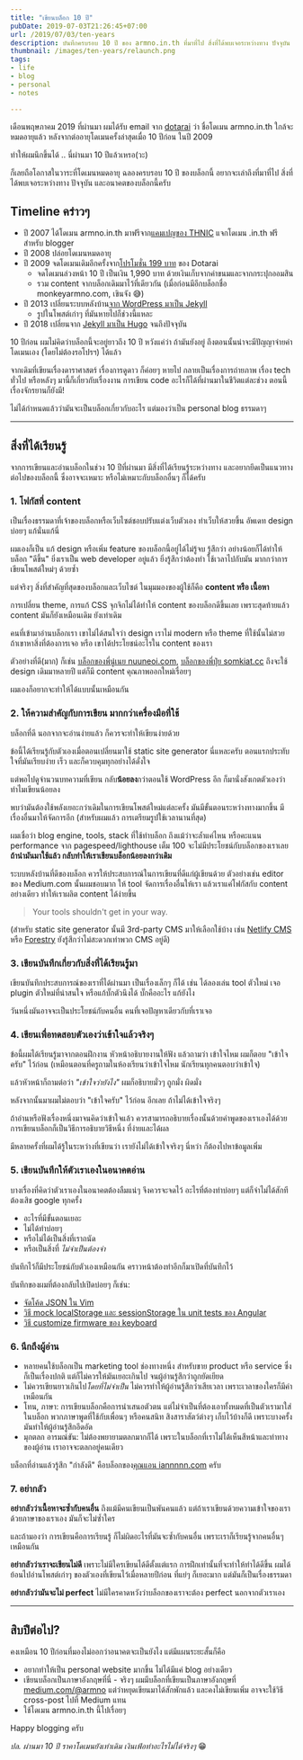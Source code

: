 ```yaml
---
title: "เขียนบล็อก 10 ปี"
pubDate: 2019-07-03T21:26:45+07:00
url: /2019/07/03/ten-years
description: บันทึกครบรอบ 10 ปี ของ armno.in.th ที่มาที่ไป สิ่งที่ได้พบเจอระหว่างทาง ปัจจุบัน และอนาคต
thumbnail: /images/ten-years/relaunch.png
tags:
- life
- blog
- personal
- notes

---
```


เดือนพฤษภาคม 2019 ที่ผ่านมา ผมได้รับ email จาก [dotarai](https://www.dotarai.co.th) ว่า ชื่อโดเมน armno.in.th
ใกล้จะหมดอายุแล้ว หลังจากต่ออายุโดเมนครั้งล่าสุดเมื่อ 10 ปีก่อน ในปี 2009

ทำให้ผมนึกขึ้นได้ .. นี่ผ่านมา 10 ปีแล้วเหรอ(วะ)

ก็เลยถือโอกาสในวาระที่โดเมนหมดอายุ ฉลองครบรอบ 10 ปี ของบล็อกนี้
อยากจะเล่าถึงที่มาที่ไป สิ่งที่ได้พบเจอระหว่างทาง ปัจจุบัน และอนาคตของบล็อกนี้ครับ

<Picture
  src="/images/ten-years/relaunch.png"
  alt="ภาพ screenshot เมื่อ 10 ปีก่อน"
  caption="ภาพ snapshot ของบล็อกนี้เมื่อ 10 ปีก่อน จาก Web Archive (https://web.archive.org/web/20090630010030/http://www.armno.in.th/)"
/>

## Timeline คร่าวๆ

- ปี 2007 ได้โดเมน armno.in.th มาฟรีจาก[แคมเปญของ THNIC](https://www.blognone.com/node/6472)
แจกโดเมน .in.th ฟรีสำหรับ blogger
- ปี 2008 ปล่อยโดเมนหมดอายุ
- ปี 2009 จดโดเมนเดิมอีกครั้งจาก[โปรโมชั่น 199 บาท](https://ksmecare.wordpress.com/2009/08/28/domain/) ของ Dotarai
  - จดโดเมนล่วงหน้า 10 ปี เป็นเงิน 1,990 บาท ด้วยเงินเก็บจากค่าขนมและจากกระปุกออมสิน
  - รวม content จากบล็อกเดิมมาไว้ที่เดียวกัน (เมื่อก่อนมีอีกบล็อกชื่อ monkeyarmno.com, เขินจัง 😅)
- ปี 2013 เปลี่ยนระบบหลังบ้าน[จาก WordPress มาเป็น Jekyll](https://armno.in.th/2013/03/09/from-wordpress-to-jekyll/)
  - รูปในโพสต์เก่าๆ ที่มันหายไปก็ช่วงนี้แหละ
- ปี 2018 เปลี่ยนจาก [Jekyll มาเป็น Hugo](https://armno.in.th/2018/03/24/jekyll-to-hugo/) จนถึงปัจจุบัน


10 ปีก่อน ผมไม่คิดว่าบล็อกนี้จะอยู่ยาวถึง 10 ปี
หวังแค่ว่า ถ้ามันยังอยู่ ถึงตอนนั้นน่าจะมีปัญญาจ่ายค่าโดเมนเอง (โดยไม่ต้องรอโปรฯ) ได้แล้ว

จากเดิมที่เขียนเรื่องดาราศาสตร์ เรื่องการดูดาว ก็ค่อยๆ หายไป
กลายเป็นเรื่องการถ่ายภาพ เรื่อง tech ทั่วไป หรือหลังๆ มานี้ก็เกี่ยวกับเรื่องงาน การเขียน code
อะไรก็ได้ที่ผ่านมาในชีวิตแต่ละช่วง ตอนนี้เรื่องจักรยานก็ยังมี!

ไม่ได้กำหนดแล้วว่ามันจะเป็นบล็อกเกี่ยวกับอะไร แต่มองว่าเป็น personal blog ธรรมดาๆ

-----

## สิ่งที่ได้เรียนรู้
จากการเขียนและอ่านบล็อกในช่วง 10 ปีที่ผ่านมา
มีสิ่งที่ได้เรียนรู้ระหว่างทาง และอยากยึดเป็นแนวทางต่อไปของบล็อกนี้
ซึ่งอาจจะเหมาะ หรือไม่เหมาะกับบล็อกอื่นๆ ก็ได้ครับ

### 1. โฟกัสที่ content

เป็นเรื่องธรรมดาที่เจ้าของบล็อกหรือเว็บไซต์ชอบปรับแต่งเว็บตัวเอง
ทำเว็บให้สวยขึ้น อัพเดท design บ่อยๆ แก้นั่นแก้นี่

ผมเองก็เป็น แก้ design หรือเพิ่ม feature ของบล็อกนี้อยู่ได้ไม่รู้จบ
รู้สึกว่า อย่างน้อยก็ได้ทำให้บล็อก "ดีขึ้น" ยิ่งเราเป็น web developer อยู่แล้ว ยิ่งรู้สึกว่าต้องทำ
ใช้เวลาไปกับมัน มากกว่าการเขียนโพสต์ใหม่ๆ ด้วยซ้ำ

แต่จริงๆ สิ่งที่สำคัญที่สุดของบล็อกและเว็บไซต์ ในมุมมองของผู้ใช้ก็คือ **content หรือ เนื้อหา**

การเปลี่ยน theme, การแก้ CSS จุกจิกไม่ได้ทำให้ content ของบล็อกดีขึ้นเลย
เพราะสุดท้ายแล้ว content มันก็ยังเหมือนเดิม ยังเท่าเดิม

คนที่เข้ามาอ่านบล็อกเรา
เขาไม่ได้สนใจว่า design เราไม่ modern หรือ theme ที่ใช้นั้นไม่สวย
ถ้าเขาหาสิ่งที่ต้องการเจอ หรือ เขาได้ประโยชน์อะไรใน content ของเรา

ตัวอย่างที่ดี(มาก) ก็เช่น [บล็อกของพี่นู๋เนย nuuneoi.com](https://nuuneoi.com/),
[บล็อกของพี่ปุ๋ย somkiat.cc](http://www.somkiat.cc)
ถึงจะใช้ design เดิมมาหลายปี แต่ก็มี content คุณภาพออกใหม่เรื่อยๆ

ผมเองก็อยากจะทำให้ได้แบบนั้นเหมือนกัน

### 2. ให้ความสำคัญกับการเขียน มากกว่าเครื่องมือที่ใช้

บล็อกที่ดี นอกจากจะอ่านง่ายแล้ว ก็ควรจะทำให้เขียนง่ายด้วย

ข้อนี้ได้เรียนรู้กับตัวเองเมื่อตอนเปลี่ยนมาใช้ static site generator นี่แหละครับ
ตอนแรกประทับใจที่มันเรียบง่าย เร็ว และก็ควบคุมทุกอย่างได้ดั่งใจ

แต่พอไปดูจำนวนบทความที่เขียน กลับ**น้อยลง**กว่าตอนใช้ WordPress อีก
ก็มานั่งสังเกตตัวเองว่าทำไมเขียนน้อยลง

พบว่ามันต้องใช้พลังเยอะกว่าเดิมในการเขียนโพสต์ใหม่แต่ละครั้ง
มันมีขั้นตอนระหว่างทางมากขึ้น มีเรื่องอื่นมาให้จัดการอีก
(สำหรับผมแล้ว การเตรียมรูปใช้เวลานานที่สุด)

ผมเชื่อว่า blog engine, tools, stack ที่ใช้ทำบล็อก ถึงแม้ว่าจะล้ำแค่ไหน
หรือคะแนน performance จาก pagespeed/lighthouse เต็ม 100
จะไม่มีประโยชน์กับบล็อกของเราเลย
**ถ้านำมันมาใช้แล้ว กลับทำให้เราเขียนบล็อกน้อยลงกว่าเดิม**

ระบบหลังบ้านที่ดีของบล็อก ควรให้ประสบการณ์ในการเขียนที่ดีแก่ผู้เขียนด้วย
ตัวอย่างเช่น editor ของ Medium.com นั้นผมชอบมาก ให้ tool จัดการเรื่องอื่นให้เรา
แล้วเราแค่โฟกัสกับ content อย่างเดียว ทำให้เราผลิต content ได้ง่ายขึ้น

> Your tools shouldn't get in your way.

(สำหรับ static site generator นั้นมี 3rd-party CMS มาให้เลือกใช้บ้าง เช่น [Netlify CMS](https://www.netlifycms.org/)
หรือ [Forestry](https://forestry.io) ยังรู้สึกว่าไม่สะดวกเท่าพวก CMS อยู่ดี)

### 3. เขียนบันทึกเกี่ยวกับสิ่งที่ได้เรียนรู้มา

เขียนบันทึกประสบการณ์ของเราที่ได้ผ่านมา
เป็นเรื่องเล็กๆ ก็ได้ เช่น
ได้ลองเล่น tool ตัวใหม่ เจอ plugin ตัวใหม่ที่น่าสนใจ
หรือแก้บั๊กตัวนึงได้ บั๊กคืออะไร แก้ยังไง

วันหนึ่งมันอาจจะเป็นประโยชน์กับคนอื่น คนที่เจอปัญหาเดียวกับที่เราเจอ

### 4. เขียนเพื่อทดสอบตัวเองว่าเข้าใจแล้วจริงๆ

ข้อนี้ผมได้เรียนรู้มาจากตอนฝึกงาน หัวหน้าอธิบายงานให้ฟัง แล้วถามว่า เข้าใจไหม
ผมก็ตอบ "เข้าใจครับ" ไว้ก่อน (เหมือนตอนที่ครูถามในห้องเรียนว่าเข้าใจไหม นักเรียนทุกคนตอบว่าเข้าใจ)

แล้วหัวหน้าก็ถามต่อว่า _"เข้าใจว่ายังไง"_ ผมก็อธิบายมั่วๆ ถูกมั่ง ผิดมั่ง

หลังจากนั้นมาผมไม่ตอบว่า "เข้าใจครับ" ไว้ก่อน อีกเลย ถ้าไม่ได้เข้าใจจริงๆ

ถ้าอ่านหรือฟังเรื่องหนึ่งมาจนคิดว่าเข้าใจแล้ว
ควรสามารถอธิบายเรื่องนั้นด้วยคำพูดของเราเองได้ด้วย
การเขียนบล็อกก็เป็นวิธีการอธิบายวิธีหนึ่ง ที่ง่ายและได้ผล

มีหลายครั้งที่ผมได้รู้ในระหว่างที่เขียนว่า เรายังไม่ได้เข้าใจจริงๆ นี่หว่า ก็ต้องไปหาข้อมูลเพิ่ม

### 5. เขียนบันทึกให้ตัวเราเองในอนาคตอ่าน

บางเรื่องที่คิดว่าตัวเราเองในอนาคตต้องลืมแน่ๆ จึงควรจะจดไว้
อะไรที่ต้องทำบ่อยๆ แต่ก็จำไม่ได้สักที ต้องเสิช google ทุกครั้ง

- อะไรที่มีขั้นตอนเยอะ
- ไม่ได้ทำบ่อยๆ
- หรือไม่ได้เป็นสิ่งที่เราถนัด
- หรือเป็นสิ่งที่ _ไม่จำเป็นต้องจำ_

บันทึกไว้ก็มีประโยชน์กับตัวเองเหมือนกัน คราวหน้าต้องทำอีกก็มาเปิดที่บันทึกไว้

บันทึกของผมที่ต้องกลับไปเปิดบ่อยๆ ก็เช่น:

- [จัดโค้ด JSON ใน Vim](https://armno.in.th/2016/01/25/format-json-in-vim/)
- [วิธี mock localStorage และ sessionStorage ใน unit tests ของ Angular](https://medium.com/@armno/til-mocking-localstorage-and-sessionstorage-in-angular-unit-tests-a765abdc9d87)
- [วิธี customize firmware ของ keyboard](https://medium.com/@armno/customizing-dz60-keyboard-firmware-e6ad7222288f)

### 6. นึกถึงผู้อ่าน

- หลายคนใช้บล็อกเป็น marketing tool ช่องทางหนึ่ง สำหรับขาย product หรือ service ซึ่งก็เป็นเรื่องปกติ
แต่ก็ไม่ควรให้มันเยอะเกินไป จนผู้อ่านรู้สึกว่าถูกยัดเยียด
- ไม่ควรเขียนยาวเกินไป*โดยที่ไม่จำเป็น* ไม่ควรทำให้ผู้อ่านรู้สึกว่าเสียเวลา เพราะเวลาของใครก็มีค่าเหมือนกัน
- โทน, ภาษา: การเขียนบล็อกคือการนำเสนอตัวตน แต่ไม่จำเป็นที่ต้องเอาทั้งหมดที่เป็นตัวเรามาใส่ในบล็อก พวกภาษาพูดที่ใช้กับเพื่อนๆ หรือคนสนิท สิงสาราสัตว์ต่างๆ เก็บไว้บ้างก็ดี เพราะบางครั้งมันทำให้ผู้อ่านรู้สึกอึดอัด
- มุกตลก อารมณ์ขัน: ไม่ต้องพยายามตลกมากก็ได้ เพราะในบล็อกที่เราไม่ได้เห็นสีหน้าและท่าทางของผู้อ่าน เราอาจจะตลกอยู่คนเดียว

บล็อกที่อ่านแล้วรู้สึก "กำลังดี" คือบล็อกของ[คุณแอน iannnnn.com](https://iannnnn.com/) ครับ

### 7. อย่ากลัว

**อย่ากลัวว่าเนื้อหาจะซ้ำกับคนอื่น** ถึงแม้มีคนเขียนเป็นพันคนแล้ว
แต่ถ้าเราเขียนด้วยความเข้าใจของเรา ด้วยภาษาของเราเอง มันก็จะไม่ซ้ำใคร

และถ้ามองว่า การเขียนคือการเรียนรู้ ก็ไม่ผิดอะไรที่มันจะซ้ำกับคนอื่น เพราะเราก็เรียนรู้จากคนอื่นๆ เหมือนกัน

**อย่ากลัวว่าเราจะเขียนไม่ดี** เพราะไม่มีใครเขียนได้ดีตั้งแต่แรก การฝึกเท่านั้นที่จะทำให้ทำได้ดีขึ้น
ผมได้ย้อนไปอ่านโพสต์เก่าๆ ของตัวเองที่เขียนไว้เมื่อหลายปีก่อน ที่แย่ๆ ก็เยอะมาก แต่มันก็เป็นเรื่องธรรมดา

**อย่ากลัวว่ามันจะไม่ perfect** ไม่มีใครคาดหวังว่าบล็อกของเราจะต้อง perfect นอกจากตัวเราเอง

<Picture
  src="/images/ten-years/lake.jpg"
  alt="ทะเลสาบ Kawaguchi"
  caption="รูปพักสายตา ไม่เกี่ยวกับเนื้อหา - ทะเลสาบ Kawaguchi"
  width="1600" height="1066"
/>

-----

## สิบปีต่อไป?

คงเหมือน 10 ปีก่อนที่มองไม่ออกว่าอนาคตจะเป็นยังไง แต่มีแผนระยะสั้นก็คือ

- อยากทำให้เป็น personal website มากขึ้น ไม่ได้มีแค่ blog อย่างเดียว
- เขียนบล็อกเป็นภาษาอังกฤษที่นี่ - จริงๆ ผมมีบล็อกที่เขียนเป็นภาษาอังกฤษที่ [medium.com/@armno](https://medium.com/@armno)
แต่ว่าหยุดเขียนมาได้สักพักแล้ว และคงไม่เขียนเพิ่ม อาจจะใช้วิธี cross-post ไปที่ Medium แทน
- ใช้โดเมน armno.in.th นี้ไปเรื่อยๆ

Happy blogging ครับ

_ปล. ผ่านมา 10 ปี ราคาโดเมนยังเท่าเดิม เงินเฟ้อทำอะไรไม่ได้จริงๆ_ 😁
